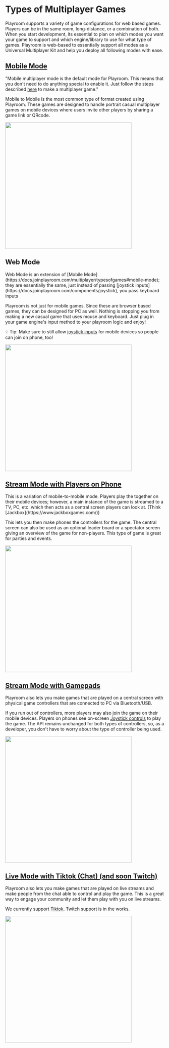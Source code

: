 

# Types of Multiplayer Games

Playroom supports a variety of game configurations for web based games. Players can be in the same room, long-distance, or a combination of both. When you start development, its essential to plan on which modes you want your game to support and which engine/library to use for what type of games. Playroom is web-based to essentially support all modes as a Universal Multiplayer Kit and help you deploy all following modes with ease.

## [Mobile Mode](https://docs.joinplayroom.com/multiplayer/mobile)
<div className={styles.halfhalf}>
<div style={{ width: 'auto', maxHeight: "600px" }} >

"Mobile multiplayer mode is the default mode for Playroom. This means that you don't need to do anything special to enable it. Just follow the steps described [here](https://docs.joinplayroom.com/multiplayer#steps) to make a multiplayer game."

 Mobile to Mobile is the most common type of format created using Playroom. These games are designed to handle portrait casual multiplayer games on mobile devices where users invite other players by sharing a game link or QRcode.
</div>
<img src="/images/m1.png" width="400" height="400" />
</div>

## Web Mode
<div className={styles.halfhalf}>
<div>
<Callout>
Web Mode is an extension of [Mobile Mode](https://docs.joinplayroom.com/multiplayer/typesofgames#mobile-mode); they are essentially the same, just instead of passing [joystick inputs](https://docs.joinplayroom.com/components/joystick), you pass keyboard inputs
</Callout>

 Playroom is not just for mobile games. Since these are browser based games, they can be designed for PC as well. Nothing is stopping you from making a new casual game that uses mouse and keyboard. Just plug in your game engine's input method to your playroom logic and enjoy!
 
 💡 Tip: Make sure to still allow [joystick inputs](https://docs.joinplayroom.com/components/joystick) for mobile devices so people can join on phone, too!
</div>
<img src="/images/m5.png" width="400" height="400" />
</div>

## [Stream Mode with Players on Phone](https://docs.joinplayroom.com/multiplayer/stream)

<div className={styles.halfhalf}>
<div>
  This is a variation of mobile-to-mobile mode. Players play the together on their mobile devices; however, a main instance of the game is streamed to a TV, PC, etc. which then acts as a central screen players can look at. (Think [Jackbox](https://www.jackboxgames.com/))

  This lets you then make phones the controllers for the game. The central screen can also be used as an optional leader board or a spectator screen giving an overview of the game for non-players. 
  This type of game is great for parties and events.
</div>
<img src="/images/m2.png" width="400" height="400" />
</div>

## [Stream Mode with Gamepads](https://docs.joinplayroom.com/multiplayer/stream#show-separate-screens-for-stream-and-controller)
<div className={styles.halfhalf}>
<div>
Playroom also lets you make games that are played on a central screen with physical game controllers that are connected to PC via Bluetooth/USB.

If you run out of controllers, more players may also join the game on their mobile devices. Players on phones see on-screen [Joystick controls](/multiplayer/joystick) to play the game. The API remains unchanged for both types of controllers, so, as a developer, you don't have to worry about the type of controller being used.
</div>
<img src="/images/m4.png" width="400" height="400" />
</div>

## [Live Mode with Tiktok (Chat) (and soon Twitch)](https://docs.joinplayroom.com/components/tiktok)
<div className={styles.halfhalf}>
<div>
Playroom also lets you make games that are played on live streams and make people from the chat able to control and play the game. This is a great way to engage your community and let them play with you on live streams.

We currently support [Tiktok](/components/tiktok). Twitch support is in the works.
</div>
<img src="/images/m3.png" width="400" height="400" />
</div>
